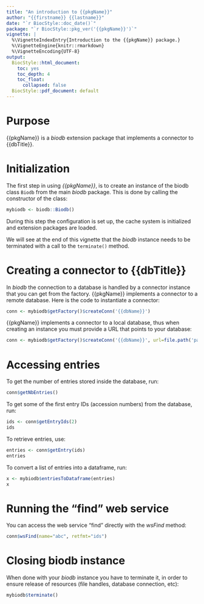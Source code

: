 ```yaml
---
title: "An introduction to {{pkgName}}"
author: "{{firstname}} {{lastname}}"
date: "`r BiocStyle::doc_date()`"
package: "`r BiocStyle::pkg_ver('{{pkgName}}')`"
vignette: |
  %\VignetteIndexEntry{Introduction to the {{pkgName}} package.}
  %\VignetteEngine{knitr::rmarkdown}
  %\VignetteEncoding{UTF-8}
output:
  BiocStyle::html_document:
    toc: yes
    toc_depth: 4
    toc_float:
      collapsed: false
  BiocStyle::pdf_document: default
---
```


# Purpose

{{pkgName}} is a *biodb* extension package that implements a connector to
{{dbTitle}}.

# Initialization

The first step in using *{{pkgName}}*, is to create an instance of the biodb
class `Biodb` from the main *biodb* package. This is done by calling the
constructor of the class:
```r
mybiodb <- biodb::Biodb()
```
During this step the configuration is set up, the cache system is initialized
and extension packages are loaded.

We will see at the end of this vignette that the *biodb* instance needs to be
terminated with a call to the `terminate()` method.

# Creating a connector to {{dbTitle}}

In *biodb* the connection to a database is handled by a connector instance that
you can get from the factory.
<!-- $$$ IF REMOTE $$$ -->
{{pkgName}} implements a connector to a remote database.
Here is the code to instantiate a connector:
```r
conn <- mybiodb$getFactory()$createConn('{{dbName}}')
```
<!-- $$$ ELSE REMOTE $$$ -->
{{pkgName}} implements a connector to a local database, thus when creating an
instance you must provide a URL that points to your database:
```r
conn <- mybiodb$getFactory()$createConn('{{dbName}}', url=file.path('path', 'to', 'my', 'db.file))
```
<!-- $$$ END_IF REMOTE $$$ -->

# Accessing entries

To get the number of entries stored inside the database, run:
```r
conn$getNbEntries()
```

To get some of the first entry IDs (accession numbers) from the database, run:
```r
ids <- conn$getEntryIds(2)
ids
```

To retrieve entries, use:
```r
entries <- conn$getEntry(ids)
entries
```

To convert a list of entries into a dataframe, run:
```r
x <- mybiodb$entriesToDataframe(entries)
x
```
<!-- $$$ IF REMOTE $$$ -->

# Running the "find" web service

You can access the web service "find" directly with the *wsFind* method:
```r
conn$wsFind(name="abc", retfmt="ids")
```
<!-- $$$ END_IF REMOTE $$$ -->

# Closing biodb instance

When done with your *biodb* instance you have to terminate it, in order to
ensure release of resources (file handles, database connection, etc):
```r
mybiodb$terminate()
```
